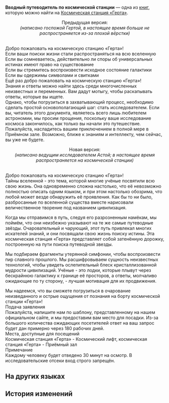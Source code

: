 {{Книга Инфобокс
|id           = 136
|Название     = Вводный путеводитель по космической станции
|Изображение  = Item Journal.png
|Мир          = Космическая станция «Герта»
|Томов        = 1
|Автор        = <!--нужно добавить-->
|Описание     = Вводный путеводитель для посетителей космической станции.
|Том1         = {{tx}}
|Источник1    = {{tx|Отсутствует источник}}
|Персонажи    = 
|Фракции      = 
}}
'''Вводный путеводитель по космической станции''' — одна из [[Книги|книг]], которую можно найти на [[Космическая станция «Герта»]].
<!--
==Получение==
<gallery>
Книга НАЗВАНИЕ.png|НАЗВАНИЕ
Локация НАЗВАНИЕ.png|Расположение на карте. Ближайший пространственный якорь «[[НАЗВАНИЕ]]»
</gallery>
-->
<div align="center">Предыдущая версия:<br />
''(написано госпожой Гертой, в настоящее время больше не распространяется из-за плохой вёрстки)''</div><br />Добро пожаловать на космическую станцию «Герта»!<br />
Если ваши поиски жизни стали распространяться на всю вселенную<br />
Если вы сомневаетесь, действительно ли споры об универсальных истинах имеют право на существование<br />
Если вы стремитесь воспроизвести исходное состояние галактики<br />
Если вы одержимы символами и свитками<br />
Ещё раз добро пожаловать на космическую станцию «Герта»!<br />
Знания и ответы можно найти здесь среди многочисленных неизвестных и переменных. Вам дадут мотыгу, чтобы раскапывать ответы, которые вы ищете.<br />
Однако, чтобы погрузиться в захватывающий процесс, необходимо сделать простой основополагающий шаг: стать исследователем. Если вы, читатель этого документа, являетесь всего лишь любителем астрономии, мы просим прощения, поскольку ваше исследование космоса закончилось, как только вы начали это путешествие. Пожалуйста, насладитесь вашим приключением в полной мере в Приёмном зале. Возможно, ближе к знаниям и интеллекту, чем сейчас, вы уже не будете.

<div align="center">Новая версия:<br />
''(написано ведущим исследователем Астой; в настоящее время распространяется на космической станции)''</div><br />Добро пожаловать на космическую станцию «Герта»!<br />
Тайны вселенной - это тема, которой многие учёные посвятили всю свою жизнь. Она одновременно сложна настолько, что её невозможно полностью описать одним языком, и при этом настолько обозрима, что любой может везде обнаружить её проявления. Как бы то ни было, разбросанные по вселенной существа вместе нарисовали величественное творение под названием цивилизация.

Когда мы отправимся в путь, следуя его разрозненным намёкам, мы поймём, что они неизбежно указывают на те же самые путеводные звёзды. Очаровательный и чарующий, этот путь привлекал многих искателей знаний, и они посвящали свою жизнь поиску истины. Эта космическая станция «Герта» представляет собой затенённую дорожку, построенную на пути поиска путеводной звезды.

Мы подбираем фрагменты утерянной симфонии, чтобы воспроизвести пир славного прошлого. Мы расшифровываем сущность неизвестных технологий, чтобы увидеть ослепительный блеск кристаллизованной мудрости цивилизаций. Учёные - это лодки, которые плывут через бескрайнюю галактику к границе её просторов, а ответы, молчаливо ожидающие по ту сторону, - лучшая мотивация для их продвижения.

Мы надеемся, что вы сможете погрузиться в очарование неизведанного и острые ощущения от познания на борту космической станции «Герта»!<br />
Подача заявления<br />
Пожалуйста, напишите нам по шаблону, представленному на нашем официальном сайте, и мы предоставим вам место для посадки. Из-за большого количества ожидающих посетителей ответ на ваш запрос будет дан примерно через 180 рабочих дней.<br />
Места, доступные для посещений<br />
Космическая станция «Герта» - Космический лифт, космическая станция «Герта» - Приёмный зал<br />
Примечание<br />
Каждому человеку будет отведено 30 минут на осмотр. В исследовательские отсеки вход строго запрещён.

==На других языках==
{{На других языках
|en   = Space Station Introductory Guide
|zhs  = 空间站介绍手册
|zht  = 太空站介紹手冊
|ja   = 宇宙ステーション紹介ハンドブック
|ko   = 우주정거장 소개 핸드북
|es   = Guía de introducción a la Estación Espacial
|fr   = Guide de présentation de la station spatiale
|ru   = Вводный путеводитель по космической станции
|th   = คู่มือแนะนำสถานีอวกาศ
|vi   = Sổ Tay Giới Thiệu Trạm Không Gian
|de   = Einführung in die Raumstation
|id   = Panduan Pengenalan Stasiun Luar Angkasa
|pt   = Guia de Introdução à Estação Espacial
}}

==История изменений==
{{История изменений|2.7}}
